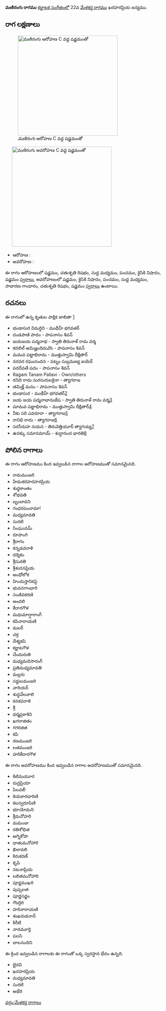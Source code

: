 {{Infobox ragam
	| name          	= మణిరంగు
	| synonym	    	= 
	| mela          	= 
	| chakra        	= 
	| janaka        	= 
	| type          	= ఔడవ-షడవ
	| arohanam      	= {{svaraC|S|R2|M1|P|N2|S'}} 
	| avarohanam    	= {{svaraC|S'|N2|P|M1|G2|R2|S}}
	| jeeva         	=
	| chhaya        	=
	| nyasa         	=
	| vishesha      	= 
	| equivalent  		= 
}}
{{కర్ణాటక సంగీత రాగాలు}}
'''మణిరంగు రాగము''' [[కర్ణాటక సంగీతం]]లో 22వ [[మేళకర్త రాగము]] ఖరహరప్రియ జన్యము. 


==రాగ లక్షణాలు==
[[Image:manirangu_ar_kb2wiki.png|thumb|right|316px|''మణిరంగు'' ఆరోహణ C వద్ద షడ్జమంతో]]
	[[Image:manirangu_av_kb2wiki.png|thumb|right|316px|''మణిరంగు'' అవరోహణ C వద్ద షడ్జమంతో]]

* ఆరోహణ : {{svaraC|S|R2|M1|P|N2|S'}} 
* అవరోహణ : {{svaraC|S'|N2|P|M1|G2|R2|S}}

ఈ రాగం ఆరోహణంలో షడ్జమం, చతుశృతి రిషభం, సుద్ద మధ్యమం, పంచమం, కైసికి నిషాదం, షడ్జమం [[స్వరాలు]], అవరోహణంలో షడ్జమం, కైసికి నిషాదం, పంచమం, సుద్ద మధ్యమం, సాధారణ  గాంధారం, చతుశృతి రిషభం, షడ్జమం [[స్వరాలు]] ఉంటాయి.

==రచనలు==
ఈ రాగంలో ఉన్న కృతుల పాక్షిక జాబితా [https://github.com/ssrihari/ragavardhini/blob/master/ragas/kritis.psv]
* భండాసుర విమర్ధిని - ముథీహ్ భగవతర్
* దండపాణి పాదం - పాపనాసం  శివన్
* జయజయ పద్మనాభ - స్వాతి తిరునాళ్ రామ వర్మ
* కదలిల్ ఆమిజ్హందిదువొం - పాపనాసం  శివన్
* మమవ పట్టాభిరామ - ముత్తుస్వామి దీక్షితార్
* నరవర రఘునందన - పట్నం సుబ్రమణ్య ఐయెర్
* పరదేవతే  పదం - పాపనాసం  శివన్
* Ragam Tanam Pallavi - Own/others
* రనిది రాదు  సురసురులకైనా - త్యాగరాజ
* తమిజ్హ్ మనం - పాపనాసం  శివన్
* భండాసుర - ముథీహ్ భగవతర్[http://www.karnatik.com/c2090.shtml]
* జయ జయ పద్మనాభానుజేష - స్వాతి తిరునాళ్ రామ వర్మ[http://www.karnatik.com/c2512.shtml]
* మామవ పట్టాభిరామ - ముత్తుస్వామి దీక్షితార్[http://www.karnatik.com/c1188.shtml]
* నీకు సరి ఎవరూరా - త్యాగరాజ[http://www.karnatik.com/c2663.shtml]
* రానిధి రాదు - త్యాగరాజ[http://www.karnatik.com/c2786.shtml]
* సరసీరుహ నయన - తిరువెత్తియూర్ త్యాగయ్య[http://www.karnatik.com/c3032.shtml]
* ఉనక్కు సమానమాయ్ - శుద్ధానంద  భారతి[http://www.karnatik.com/c1646.shtml]




==పోలిన రాగాలు==
ఈ రాగం ఆరోహణము కింద ఇవ్వబడిన రాగాల ఆరోహణముతో సమానమైనది.
* రామమంజరి
* హేమకరహరహరప్రియ
* శుధ్ధకాంతం
* శోభవతి
* బృందావని
* గంధరపంచామా!
* మధ్యమావతి
* సురటి
* సింఘువమ్
* రూపాంగి
* శ్రీరాగం
* కన్నడవరాళి
* దర్శికం
* శ్రీసురతి
* శ్రీశుదనప్రియ
* అంధోలోక
* హిందుస్తానికపై
* భువనగాంధారి
* సంజీవకరణి
* అందలి
* కేదారగౌళ
* మధుమాద్షారాంగ్
* కపినారాయణి
* మలర్
* చక్ర
*  దేశ్యకపి
* కర్ణాటగౌళ
* చేందురుతి
* మధ్యమదిసారంగ్
* ప్రతిమధ్యమావతి
*  మల్లరు
* సర్దులమంజరి
* వారియర్
* శుద్ధవేలవాలి
* కనకవరాళి
* శ్రీ
* ధర్మప్రకాశిని
*  ఖగరాజితం
* గగరజిత
* కపి
* రణమంజరి
* లతమంజరి
* హరికేదారగౌళ

ఈ రాగం అవరోహణము కింద ఇవ్వబడిన రాగాల అవరోహణముతో సమానమైనది.
* కిటిమయూర
* రుద్రప్రియా
* పిలవలీ
* కెయకారధారిణి
* కలస్వరూపిణి
* భూయోమని
* శ్రీమనోహరి
* మమంజు
* రతిశోభిత
* అగ్నికోపా
* ధాతుమనోహారి
* ఖిలావలి
* కిరుకరణ్
* కృపి
* నటనాప్రియ
* లలితమనోహారి
* పూర్ణముఖరి
* పుష్పలత
* పూర్ణసద్జం
* గౌంద్గిరి
* హరినారాయణి
* శంఖరుడనాన్
* కిరీటి
* నాదమూర్తి
* పలసి
* బాలనందిని

ఈ క్రింద ఇవ్వబడిన రాగాలకు ఈ రాగంతో ఒక్క స్వరస్థాన భేదం ఉన్నది.
* భైరవి
* ఖరహరప్రియ
* మధ్యమావతి
* సురటి
* అభేరి



[[వర్గం:మేళకర్త రాగాలు]]